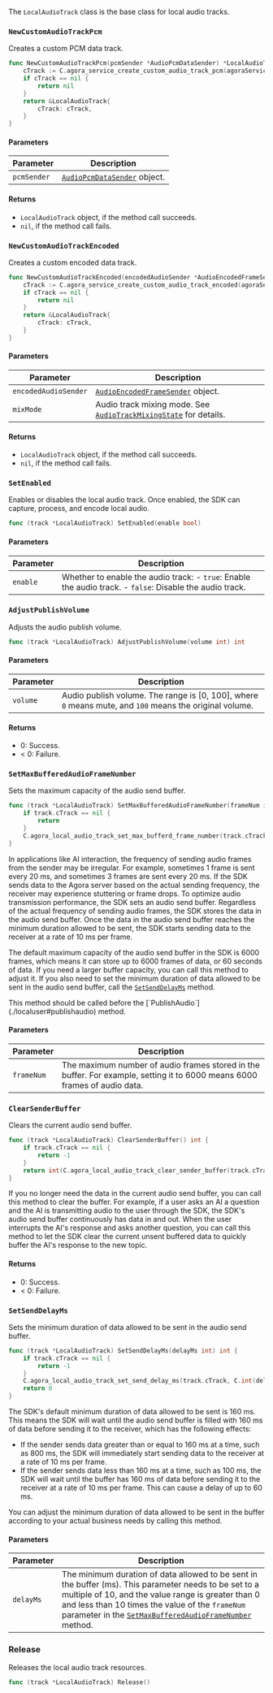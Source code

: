 The `LocalAudioTrack` class is the base class for local audio tracks.

### `NewCustomAudioTrackPcm`

Creates a custom PCM data track.

```go
func NewCustomAudioTrackPcm(pcmSender *AudioPcmDataSender) *LocalAudioTrack {
    cTrack := C.agora_service_create_custom_audio_track_pcm(agoraService.service, pcmSender.cSender)
    if cTrack == nil {
        return nil
    }
    return &LocalAudioTrack{
        cTrack: cTrack,
    }
}
```

#### Parameters

| Parameter | Description |
|-----------|-------------|
| `pcmSender` | [`AudioPcmDataSender`](./audiopcmdatasender) object. |

#### Returns

- `LocalAudioTrack` object, if the method call succeeds.
- `nil`, if the method call fails.

### `NewCustomAudioTrackEncoded`

Creates a custom encoded data track.

```go
func NewCustomAudioTrackEncoded(encodedAudioSender *AudioEncodedFrameSender, mixMode AudioTrackMixingState) *LocalAudioTrack {
    cTrack := C.agora_service_create_custom_audio_track_encoded(agoraService.service, encodedAudioSender.cSender, C.int(mixMode))
    if cTrack == nil {
        return nil
    }
    return &LocalAudioTrack{
        cTrack: cTrack,
    }
}
```

#### Parameters

| Parameter | Description |
|-----------|-------------|
| `encodedAudioSender` | [`AudioEncodedFrameSender`](./audioencodedframesender) object. |
| `mixMode` | Audio track mixing mode. See [`AudioTrackMixingState`](./apidatatype#audiotrackmixingstate) for details. |

#### Returns

- `LocalAudioTrack` object, if the method call succeeds.
- `nil`, if the method call fails.

### `SetEnabled`

Enables or disables the local audio track. Once enabled, the SDK can capture, process, and encode local audio.

```go
func (track *LocalAudioTrack) SetEnabled(enable bool)
```

#### Parameters

|Parameter|Description|
|---------|-----------|
|`enable`|Whether to enable the audio track: - `true`: Enable the audio track. - `false`: Disable the audio track.|

### `AdjustPublishVolume`

Adjusts the audio publish volume.

```go
func (track *LocalAudioTrack) AdjustPublishVolume(volume int) int
```

#### Parameters

| Parameter | Description |
|-----------|-------------|
| `volume`  | Audio publish volume. The range is [0, 100], where `0` means mute, and `100` means the original volume. |

#### Returns

- 0: Success.
- < 0: Failure.

### `SetMaxBufferedAudioFrameNumber`

Sets the maximum capacity of the audio send buffer.

```go
func (track *LocalAudioTrack) SetMaxBufferedAudioFrameNumber(frameNum int) {
    if track.cTrack == nil {
        return
    }
    C.agora_local_audio_track_set_max_bufferd_frame_number(track.cTrack, C.int(frameNum))
}
```

In applications like AI interaction, the frequency of sending audio frames from the sender may be irregular. For example, sometimes 1 frame is sent every 20 ms, and sometimes 3 frames are sent every 20 ms. If the SDK sends data to the Agora server based on the actual sending frequency, the receiver may experience stuttering or frame drops. To optimize audio transmission performance, the SDK sets an audio send buffer. Regardless of the actual frequency of sending audio frames, the SDK stores the data in the audio send buffer. Once the data in the audio send buffer reaches the minimum duration allowed to be sent, the SDK starts sending data to the receiver at a rate of 10 ms per frame.

The default maximum capacity of the audio send buffer in the SDK is 6000 frames, which means it can store up to 6000 frames of data, or 60 seconds of data. If you need a larger buffer capacity, you can call this method to adjust it. If you also need to set the minimum duration of data allowed to be sent in the audio send buffer, call the [`SetSendDelayMs`](#setsenddelayms) method.

<Admonition type="caution" title="Caution">
This method should be called before the [`PublishAudio`](./localuser#publishaudio) method.
</Admonition>

#### Parameters

| Parameter | Description |
|-----------|-------------|
| `frameNum` | The maximum number of audio frames stored in the buffer. For example, setting it to 6000 means 6000 frames of audio data. |

### `ClearSenderBuffer`

Clears the current audio send buffer.

```go
func (track *LocalAudioTrack) ClearSenderBuffer() int {
    if track.cTrack == nil {
        return -1
    }
    return int(C.agora_local_audio_track_clear_sender_buffer(track.cTrack))
}
```

If you no longer need the data in the current audio send buffer, you can call this method to clear the buffer. For example, if a user asks an AI a question and the AI is transmitting audio to the user through the SDK, the SDK's audio send buffer continuously has data in and out. When the user interrupts the AI's response and asks another question, you can call this method to let the SDK clear the current unsent buffered data to quickly buffer the AI's response to the new topic.

#### Returns

- 0: Success.
- < 0: Failure.

### `SetSendDelayMs`

Sets the minimum duration of data allowed to be sent in the audio send buffer.

```go
func (track *LocalAudioTrack) SetSendDelayMs(delayMs int) int {
    if track.cTrack == nil {
        return -1
    }
    C.agora_local_audio_track_set_send_delay_ms(track.cTrack, C.int(delayMs))
    return 0
}
```

The SDK's default minimum duration of data allowed to be sent is 160 ms. This means the SDK will wait until the audio send buffer is filled with 160 ms of data before sending it to the receiver, which has the following effects:

- If the sender sends data greater than or equal to 160 ms at a time, such as 800 ms, the SDK will immediately start sending data to the receiver at a rate of 10 ms per frame.
- If the sender sends data less than 160 ms at a time, such as 100 ms, the SDK will wait until the buffer has 160 ms of data before sending it to the receiver at a rate of 10 ms per frame. This can cause a delay of up to 60 ms.

You can adjust the minimum duration of data allowed to be sent in the buffer according to your actual business needs by calling this method.

#### Parameters

| Parameter | Description |
|-----------|-------------|
| `delayMs` | The minimum duration of data allowed to be sent in the buffer (ms). This parameter needs to be set to a multiple of 10, and the value range is greater than 0 and less than 10 times the value of the `frameNum` parameter in the [`SetMaxBufferedAudioFrameNumber`](#setmaxbufferedaudioframenumber) method. |

### Release

Releases the local audio track resources.

```go
func (track *LocalAudioTrack) Release()
```
